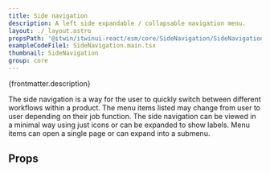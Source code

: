 ```yaml
---
title: Side navigation
description: A left side expandable / collapsable navigation menu.
layout: ./_layout.astro
propsPath: '@itwin/itwinui-react/esm/core/SideNavigation/SideNavigation.d.ts'
exampleCodeFile1: SideNavigation.main.tsx
thumbnail: SideNavigation
group: core
---
```



<p>{frontmatter.description}</p>

<LiveExample src={frontmatter.exampleCodeFile1} />

The side navigation is a way for the user to quickly switch between different workflows within a product. The menu items listed may change from user to user depending on their job function. The side navigation can be viewed in a minimal way using just icons or can be expanded to show labels. Menu items can open a single page or can expand into a submenu.

## Props

<PropsTable path={frontmatter.propsPath} />
